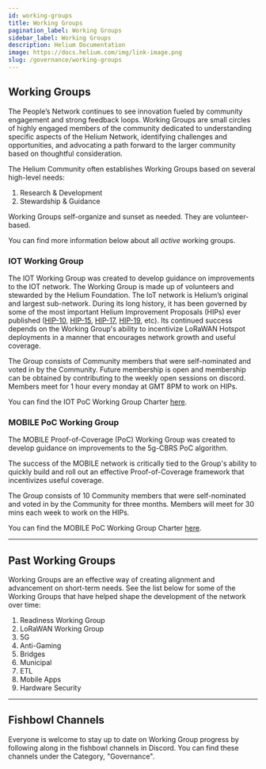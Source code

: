 ```yaml
---
id: working-groups
title: Working Groups
pagination_label: Working Groups
sidebar_label: Working Groups
description: Helium Documentation
image: https://docs.helium.com/img/link-image.png
slug: /governance/working-groups
---
```



## Working Groups

The People’s Network continues to see innovation fueled by community engagement and strong feedback
loops. Working Groups are small circles of highly engaged members of the community dedicated to
understanding specific aspects of the Helium Network, identifying challenges and opportunities, and
advocating a path forward to the larger community based on thoughtful consideration.

The Helium Community often establishes Working Groups based on several high-level needs:

1. Research & Development
2. Stewardship & Guidance

Working Groups self-organize and sunset as needed. They are volunteer-based.

You can find more information below about all _active_ working groups.

### IOT Working Group

The IOT Working Group was created to develop guidance on improvements to the IOT network. The
Working Group is made up of volunteers and stewarded by the Helium Foundation. The IoT network is
Helium’s original and largest sub-network. During its long history, it has been governed by some of
the most important Helium Improvement Proposals (HIPs) ever published ([HIP-10][hip-10],
[HIP-15][hip-15], [HIP-17][hip-17], [HIP-19][hip-19], etc). Its continued success depends on the
Working Group's ability to incentivize LoRaWAN Hotspot deployments in a manner that encourages
network growth and useful coverage.

The Group consists of Community members that were self-nominated and voted in by the Community.
Future membership is open and membership can be obtained by contributing to the weekly open sessions
on discord. Members meet for 1 hour every monday at GMT 8PM to work on HIPs.

You can find the IOT PoC Working Group Charter [here][iot-wg-charter].

### MOBILE PoC Working Group

The MOBILE Proof-of-Coverage (PoC) Working Group was created to develop guidance on improvements to
the 5g-CBRS PoC algorithm.

The success of the MOBILE network is critically tied to the Group's ability to quickly build and
roll out an effective Proof-of-Coverage framework that incentivizes useful coverage.

The Group consists of 10 Community members that were self-nominated and voted in by the Community
for three months. Members will meet for 30 mins each week to work on the HIPs.

You can find the MOBILE PoC Working Group Charter [here][mobile-wg-charter].

---

## Past Working Groups

Working Groups are an effective way of creating alignment and advancement on short-term needs. See
the list below for some of the Working Groups that have helped shape the development of the network
over time:

1. Readiness Working Group
2. LoRaWAN Working Group
3. 5G
4. Anti-Gaming
5. Bridges
6. Municipal
7. ETL
8. Mobile Apps
9. Hardware Security

---

## Fishbowl Channels

Everyone is welcome to stay up to date on Working Group progress by following along in the fishbowl
channels in Discord. You can find these channels under the Category, "Governance".

[iot-wg-charter]:
  https://docs.google.com/document/d/e/2PACX-1vSIIyDSEkIzjEJc-OJx6SvchFVaPpuOitPWhNl5KBYKTa66L2KC-_zVHKktchQfiYT8RmYQlhjPhkxE/pub
[mobile-wg-charter]:
  https://docs.google.com/document/u/2/d/e/2PACX-1vRcK8J95XIwkLEM8gHy-rnaWRZ3Af2ZfV5nfeqqyHsBwC9S-EBCoKw-7jykYFvfiqfVp9D0Yg8ctc_m/pub
[hip-10]: https://github.com/helium/HIP/blob/main/0010-usage-based-data-transfer-rewards.md
[hip-15]: https://github.com/helium/HIP/blob/main/0015-beaconing-rewards.md
[hip-17]: https://github.com/helium/HIP/blob/main/0017-hex-density-based-transmit-reward-scaling.md
[hip-19]: https://github.com/helium/HIP/blob/main/0019-third-party-manufacturers.md
